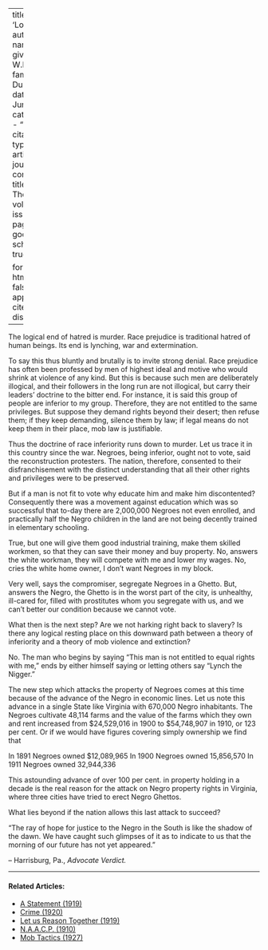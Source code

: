 
---
title: 'Logic'
author:
  - name:
      given: W.E.B.
      family: Du Bois
date: Jun. 1913
categories: 
  - ""
citation: 
  type: article-journal
  container-title: The Crisis
  volume: 6
  issue: 2
  page: 81
google-scholar: true

format:
  html:
    toc: false
    appendix-cite-as: display
---


The logical end of hatred is murder. Race prejudice is traditional hatred of human beings. Its end is lynching, war and extermination.

To say this thus bluntly and brutally is to invite strong denial. Race prejudice has often been professed by men of highest ideal and motive who would shrink at violence of any kind. But this is because such men are deliberately illogical, and their followers in the long run are not illogical, but carry their leaders' doctrine to the bitter end. For instance, it is said this group of people are inferior to my group. Therefore, they are not entitled to the same privileges. But suppose they demand rights beyond their desert; then refuse them; if they keep demanding, silence them by law; if legal means do not keep them in their place, mob law is justifiable.

Thus the doctrine of race inferiority runs down to murder. Let us trace it in this country since the war. Negroes, being inferior, ought not to vote, said the reconstruction protesters. The nation, therefore, consented to their disfranchisement with the distinct understanding that all their other rights and privileges were to be preserved.

But if a man is not fit to vote why educate him and make him discontented? Consequently there was a movement against education which was so successful that to-day there are 2,000,000 Negroes not even enrolled, and practically half the Negro children in the land are not being decently trained in elementary schooling.

True, but one will give them good industrial training, make them skilled workmen, so that they can save their money and buy property. No, answers the white workman, they will compete with me and lower my wages. No, cries the white home owner, I don't want Negroes in my block.

Very well, says the compromiser, segregate Negroes in a Ghetto. But, answers the Negro, the Ghetto is in the worst part of the city, is unhealthy, ill-cared for, filled with prostitutes whom you segregate with us, and we can't better our condition because we cannot vote.

What then is the next step? Are we not harking right back to slavery? Is there any logical resting place on this downward path between a theory of inferiority and a theory of mob violence and extinction?

No. The man who begins by saying "This man is not entitled to equal rights with me," ends by either himself saying or letting others say "Lynch the Nigger."

The new step which attacks the property of Negroes comes at this time because of the advance of the Negro in economic lines. Let us note this advance in a single State like Virginia with 670,000 Negro inhabitants. The Negroes cultivate 48,114 farms and the value of the farms which they own and rent increased from $24,529,016 in 1900 to $54,748,907 in 1910, or 123 per cent. Or if we would have figures covering simply ownership we find that

In 1891 Negroes owned $12,089,965
In 1900 Negroes owned 15,856,570
In 1911 Negroes owned 32,944,336

This astounding advance of over 100 per cent. in property holding in a decade is the real reason for the attack on Negro property rights in Virginia, where three cities have tried to erect Negro Ghettos.

What lies beyond if the nation allows this last attack to succeed?


::: epigraph
"The ray of hope for justice to the Negro in the South is like the shadow of the dawn. We have caught such glimpses of it as to indicate to us that the morning of our future has not yet appeared."

-- Harrisburg, Pa., *Advocate Verdict.*
:::

<!-- Similar articles start here -->
<div  class="clear-wrap"></div>
<hr>
#### Related Articles:

* [A Statement (1919)](/Volumes/19/01/statement.html)
* [Crime (1920)](/Volumes/19/04/crime.html)
* [Let us Reason Together (1919)](/Volumes/18/05/let_us_reason_together.html)
* [N.A.A.C.P. (1910)](/Volumes/01/02/NAACP.html)
* [Mob Tactics (1927)](/Volumes/34/06/mob_tactics.html)

<!-- Similar articles end here -->